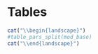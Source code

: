 \clearpage
# Tables


<!-- ====================================================================== -->
<!-- model tables -->
<!-- ====================================================================== -->
```r
cat("\\begin{landscape}")
#table_pars_split(mod_base)
cat("\\end{landscape}")
```
